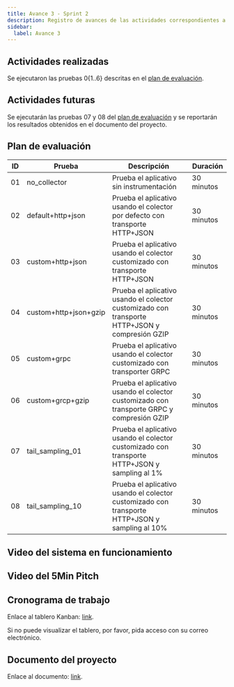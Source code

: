 ```yaml
---
title: Avance 3 - Sprint 2
description: Registro de avances de las actividades correspondientes a la Materia Integradora de ESPOL - PAO I 2025
sidebar:
  label: Avance 3
---
```


## Actividades realizadas

Se ejecutaron las pruebas 0\{1..6\} descritas en el [plan de evaluación](#plan-de-evaluación).

## Actividades futuras

Se ejecutarán las pruebas 07 y 08 del [plan de evaluación](#plan-de-evaluación)
y se reportarán los resultados obtenidos en el documento del proyecto.

## Plan de evaluación

| ID  | Prueba                | Descripción                                                                                    | Duración   |
| --- | --------------------- | ---------------------------------------------------------------------------------------------- | ---------- |
| 01  | no_collector          | Prueba el aplicativo sin instrumentación                                                       | 30 minutos |
| 02  | default+http+json     | Prueba el aplicativo usando el colector por defecto con transporte HTTP+JSON                   | 30 minutos |
| 03  | custom+http+json      | Prueba el aplicativo usando el colector customizado con transporte HTTP+JSON                   | 30 minutos |
| 04  | custom+http+json+gzip | Prueba el aplicativo usando el colector customizado con transporte HTTP+JSON y compresión GZIP | 30 minutos |
| 05  | custom+grpc           | Prueba el aplicativo usando el colector customizado con transporter GRPC                       | 30 minutos |
| 06  | custom+grcp+gzip      | Prueba el aplicativo usando el colector customizado con transporte GRPC y compresión GZIP      | 30 minutos |
| 07  | tail_sampling_01      | Prueba el aplicativo usando el colector customizado con transporte HTTP+JSON y sampling al 1%  | 30 minutos |
| 08  | tail_sampling_10      | Prueba el aplicativo usando el colector customizado con transporte HTTP+JSON y sampling al 10% | 30 minutos |

## Video del sistema en funcionamiento

## Video del 5Min Pitch

## Cronograma de trabajo


Enlace al tablero Kanban: [link](https://espoldist.atlassian.net/jira/software/projects/SCRUM/boards/1).

<Aside type="tip">

Si no puede visualizar el tablero, por favor, pida acceso con su correo electrónico.

</Aside>

## Documento del proyecto

Enlace al documento: [link](https://typst.app/project/r4ZV4qsFn8WHPgpNHdk5ry).
